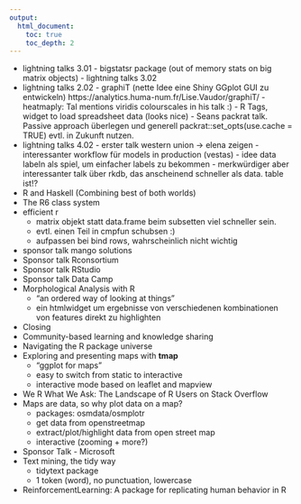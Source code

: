 ```yaml
---
output:
  html_document:
    toc: true
    toc_depth: 2
---
```


- lightning talks 3.01
      - bigstatsr package (out of memory stats on big matrix objects)
      - lightning talks 3.02
- lightning talks 2.02
      - graphiT (nette Idee eine Shiny GGplot GUI zu entwickeln)
        https://analytics.huma-num.fr/Lise.Vaudor/graphiT/
      - heatmaply: Tal mentions viridis colourscales in his talk :)
      - R Tags, widget to load spreadsheet data (looks nice)
      - Seans packrat talk. Passive approach überlegen und generell
        packrat::set_opts(use.cache = TRUE) evtl. in Zukunft nutzen.
- lightning talks 4.02
      - erster talk western union -> elena zeigen
      - interessanter workflow für models in production (vestas)
      - idee data labeln als spiel, um einfacher labels zu bekommen
      - merkwürdiger aber interessanter talk über rkdb, das anscheinend schneller als 
        data. table ist!?
- R and Haskell (Combining best of both worlds)
- The R6 class system
- efficient r
    - matrix objekt statt data.frame beim subsetten
      viel schneller sein.
    - evtl. einen Teil in cmpfun schubsen :)
    - aufpassen bei bind rows, wahrscheinlich nicht wichtig
- sponsor talk mango solutions
- Sponsor talk Rconsortium
- Sponsor talk RStudio
- Sponsor talk Data Camp
- Morphological Analysis with R
    - "an ordered way of looking at things"
    - ein htmlwidget um ergebnisse von verschiedenen kombinationen von features
      direkt zu highlighten
- Closing
- Community-based learning and knowledge sharing
- Navigating the R package universe
- Exploring and presenting maps with **tmap**
    - "ggplot for maps"
    - easy to switch from static to interactive
    - interactive mode based on leaflet and mapview
- We R What We Ask: The Landscape of R Users on Stack Overflow
- Maps are data, so why plot data on a map?
    - packages: osmdata/osmplotr
    - get data from openstreetmap
    - extract/plot/highlight data from open street map
    - interactive (zooming + more?)
- Sponsor Talk - Microsoft
- Text mining, the tidy way
    - tidytext package
    - 1 token (word), no punctuation, lowercase
- ReinforcementLearning: A package for replicating human behavior in R
